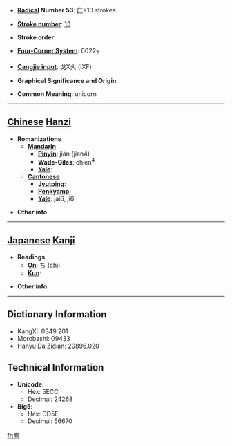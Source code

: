 * '''[[Wiktionary:Chinese radical index| Radical]] Number 53''': [[Wiktionary:Chinese radical index 广|广]]+10 strokes

* '''[[Wiktionary:Chinese total strokes index|Stroke number]]''': [[Wiktionary:Chinese total strokes index 13|13]]

* '''Stroke order''': 

* '''[[Wiktionary:Chinese four corner index|Four-Corner System]]''': 0022<sub>7</sub>

* '''[[Wiktionary:Chinese Cangjie index|Cangjie input]]''': 戈X火 (IXF)

* '''Graphical Significance and Origin''': 

* '''Common Meaning''': unicorn

----

== [[Chinese]] [[Hanzi]] ==

* '''Romanizations'''
** '''[[Mandarin]]'''
*** '''[[Pinyin]]''': jiàn (jian4)
*** '''[[Wade-Giles]]''': chien<sup>4</sup>
*** '''[[Yale]]''': 
** '''[[Cantonese]]'''
*** '''[[Jyutping]]''':
*** '''[[Penkyamp]]''': 
*** '''[[Yale]]''': jai6, ji6

* '''Other info''': 

----

== [[Japanese]] [[Kanji]] ==

* '''Readings'''
** '''[[On]]''': [[ち]] (chi)
** '''[[Kun]]''': 

* '''Other info''':  

----

== Dictionary Information ==

* KangXi: 0349.201
* Morobashi: 09433
* Hanyu Da Zidian: 20896.020

== Technical Information ==

* '''Unicode''':
** Hex: 5ECC
** Decimal: 24268
* '''Big5''':
** Hex: DD5E
** Decimal: 56670

[[fr:廌]]